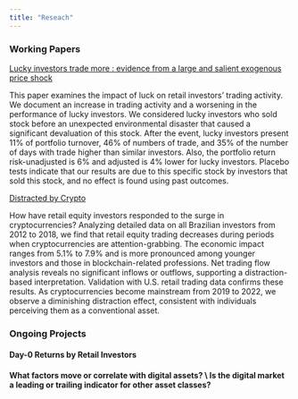 ```yaml
---
title: "Reseach"
---
```


### Working Papers

[Lucky investors trade more : evidence from a large and salient exogenous price shock](https://repositorio.fgv.br/server/api/core/bitstreams/adf6634e-903b-49ae-acbb-5e1aad8c6d22/content)

This paper examines the impact of luck on retail investors' trading activity. We document an increase in trading activity and a worsening in the performance of lucky investors. We considered lucky investors who sold stock before an unexpected environmental disaster that caused a significant devaluation of this stock. After the event, lucky investors present 11% of portfolio turnover, 46% of numbers of trade, and 35% of the number of days with trade higher than similar investors. Also, the portfolio return risk-unadjusted is 6% and adjusted is 4% lower for lucky investors. Placebo tests indicate that our results are due to this specific stock by investors that sold this stock, and no effect is found using past outcomes.

[Distracted by Crypto](https://1drv.ms/b/s!ApUHgEaZ0FjUk9xAJSJOVxEU9xRiOw?e=i1kNLP)

How have retail equity investors responded to the surge in cryptocurrencies? Analyzing detailed data on all Brazilian investors from 2012 to 2018, we find that retail equity trading decreases during periods when cryptocurrencies are attention-grabbing. The economic impact ranges from 5.1\% to 7.9\% and is more pronounced among younger investors and those in blockchain-related professions. Net trading flow analysis reveals no significant inflows or outflows, supporting a distraction-based interpretation. Validation with U.S. retail trading data confirms these results. As cryptocurrencies become mainstream from 2019 to 2022, we observe a diminishing distraction effect, consistent with individuals perceiving them as a conventional asset.

### Ongoing Projects

#### Day-0 Returns by Retail Investors

#### What factors move or correlate with digital assets? \\ Is the digital market a leading or trailing indicator for other asset classes?

